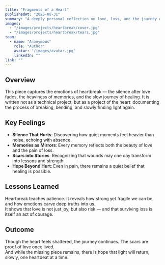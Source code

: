 ```yaml
---
title: "Fragments of a Heart"
publishedAt: "2025-08-31"
summary: "A deeply personal reflection on love, loss, and the journey of healing from heartbreak."
images:
  - "/images/projects/heartbreak/cover.jpg"
  - "/images/projects/heartbreak/tears.jpg"
team:
  - name: "Anonymous"
    role: "Author"
    avatar: "/images/avatar.jpg"
    linkedIn: ""
link: ""
---
```


## Overview

This piece captures the emotions of heartbreak — the silence after love fades, the heaviness of memories, and the slow journey of healing. It is written not as a technical project, but as a project of the heart: documenting the process of breaking, bending, and slowly finding light again.

## Key Feelings

- **Silence That Hurts**: Discovering how quiet moments feel heavier than noise, echoing with absence.  
- **Memories as Mirrors**: Every memory reflects both the beauty of love and the pain of loss.  
- **Scars into Stories**: Recognizing that wounds may one day transform into lessons and strength.  
- **Hope Beyond Hurt**: Even in pain, there remains a quiet belief that healing is possible.  

## Lessons Learned

Heartbreak teaches patience. It reveals how strong yet fragile we can be, and how emotions carve deep truths into us.  
It shows that love is not just joy, but also risk — and that surviving loss is itself an act of courage.  

## Outcome

Though the heart feels shattered, the journey continues. The scars are proof of love once lived.  
And while the missing piece remains, there is hope that light will return, slowly, one heartbeat at a time.  
